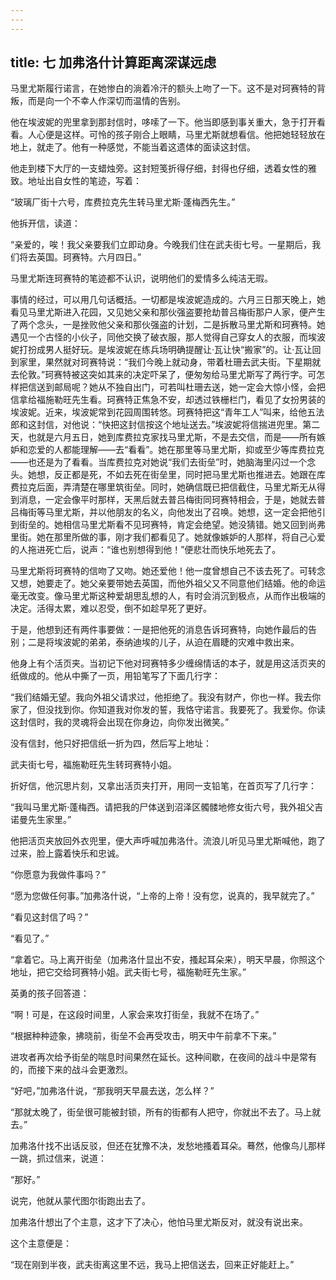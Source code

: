 ```yaml
---
---
---
```

title: 七 加弗洛什计算距离深谋远虑
---




马里尤斯履行诺言，在她惨白的淌着冷汗的额头上吻了一下。这不是对珂赛特的背叛，而是向一个不幸人作深切而温情的告别。

他在埃波妮的兜里拿到那封信时，哆嗦了一下。他当即感到事关重大，急于打开看看。人心便是这样。可怜的孩子刚合上眼睛，马里尤斯就想看信。他把她轻轻放在地上，就走了。他有一种感觉，不能当着这遗体的面读这封信。

他走到楼下大厅的一支蜡烛旁。这封短笺折得仔细，封得也仔细，透着女性的雅致。地址出自女性的笔迹，写着：

“玻璃厂街十六号，库费拉克先生转马里尤斯·蓬梅西先生。”

他拆开信，读道：

“亲爱的，唉！我父亲要我们立即动身。今晚我们住在武夫街七号。一星期后，我们将去英国。珂赛特。六月四日。”

马里尤斯连珂赛特的笔迹都不认识，说明他们的爱情多么纯洁无瑕。

事情的经过，可以用几句话概括。一切都是埃波妮造成的。六月三日那天晚上，她看见马里尤斯进入花园，又见她父亲和那伙强盗要抢劫普吕梅街那户人家，便产生了两个念头，一是挫败他父亲和那伙强盗的计划，二是拆散马里尤斯和珂赛特。她遇见一个古怪的小伙子，同他交换了破衣服，那人觉得自己穿女人的衣服，而埃波妮打扮成男人挺好玩。是埃波妮在练兵场明确提醒让·瓦让快“搬家”的。让·瓦让回到家里，果然就对珂赛特说：“我们今晚上就动身，带着杜珊去武夫街。下星期就去伦敦。”珂赛特被这突如其来的决定吓呆了，便匆匆给马里尤斯写了两行字。可怎样把信送到邮局呢？她从不独自出门，可若叫杜珊去送，她一定会大惊小怪，会把信拿给福施勒旺先生看。珂赛特正焦急不安，却透过铁栅栏门，看见了女扮男装的埃波妮。近来，埃波妮常到花园周围转悠。珂赛特把这“青年工人”叫来，给他五法郎和这封信，对他说：“快把这封信按这个地址送去。”埃波妮将信揣进兜里。第二天，也就是六月五日，她到库费拉克家找马里尤斯，不是去交信，而是——所有嫉妒和恋爱的人都能理解——去“看看”。她在那里等马里尤斯，抑或至少等库费拉克——也还是为了看看。当库费拉克对她说“我们去街垒”时，她脑海里闪过一个念头。她想，反正都是死，不如去死在街垒里，同时把马里尤斯也推进去。她跟在库费拉克后面，弄清楚在哪里筑街垒。同时，她确信既已把信截住，马里尤斯无从得到消息，一定会像平时那样，天黑后就去普吕梅街同珂赛特相会，于是，她就去普吕梅街等马里尤斯，并以他朋友的名义，向他发出了召唤。她想，这一定会把他引到街垒的。她相信马里尤斯看不见珂赛特，肯定会绝望。她没猜错。她又回到尚弗里街。她在那里所做的事，刚才我们都看见了。她就像嫉妒的人那样，将自己心爱的人拖进死亡后，说声：“谁也别想得到他！”便悲壮而快乐地死去了。

马里尤斯将珂赛特的信吻了又吻。她还爱他！他一度曾想自己不该去死了。可转念又想，她要走了。她父亲要带她去英国，而他外祖父又不同意他们结婚。他的命运毫无改变。像马里尤斯这种爱胡思乱想的人，有时会消沉到极点，从而作出极端的决定。活得太累，难以忍受，倒不如趁早死了更好。

于是，他想到还有两件事要做：一是把他死的消息告诉珂赛特，向她作最后的告别；二是将埃波妮的弟弟，泰纳迪埃的儿子，从迫在眉睫的灾难中救出来。

他身上有个活页夹。当初记下他对珂赛特多少缠绵情话的本子，就是用这活页夹的纸做成的。他从中撕了一页，用铅笔写了下面几行字：

“我们结婚无望。我向外祖父请求过，他拒绝了。我没有财产，你也一样。我去你家了，但没找到你。你知道我对你发的誓，我恪守诺言。我要死了。我爱你。你读这封信时，我的灵魂将会出现在你身边，向你发出微笑。”

没有信封，他只好把信纸一折为四，然后写上地址：

武夫街七号，福施勒旺先生转珂赛特小姐。

折好信，他沉思片刻，又拿出活页夹打开，用同一支铅笔，在首页写了几行字：

“我叫马里尤斯·蓬梅西。请把我的尸体送到沼泽区髑髅地修女街六号，我外祖父吉诺曼先生家里。”

他把活页夹放回外衣兜里，便大声呼喊加弗洛什。流浪儿听见马里尤斯喊他，跑了过来，脸上露着快乐和忠诚。

“你愿意为我做件事吗？”

“愿为您做任何事。”加弗洛什说，“上帝的上帝！没有您，说真的，我早就完了。”

“看见这封信了吗？”

“看见了。”

“拿着它。马上离开街垒（加弗洛什显出不安，搔起耳朵来），明天早晨，你照这个地址，把它交给珂赛特小姐。武夫街七号，福施勒旺先生家。”

英勇的孩子回答道：

“啊！可是，在这段时间里，人家会来攻打街垒，我就不在场了。”

“根据种种迹象，拂晓前，街垒不会再受攻击，明天中午前拿不下来。”

进攻者再次给予街垒的喘息时间果然在延长。这种间歇，在夜间的战斗中是常有的，而接下来的战斗会更激烈。

“好吧，”加弗洛什说，“那我明天早晨去送，怎么样？”

“那就太晚了，街垒很可能被封锁，所有的街都有人把守，你就出不去了。马上就去。”

加弗洛什找不出话反驳，但还在犹豫不决，发愁地搔着耳朵。蓦然，他像鸟儿那样一跳，抓过信来，说道：

“那好。”

说完，他就从蒙代图尔街跑出去了。

加弗洛什想出了个主意，这才下了决心，他怕马里尤斯反对，就没有说出来。

这个主意便是：

“现在刚到半夜，武夫街离这里不远，我马上把信送去，回来正好能赶上。”